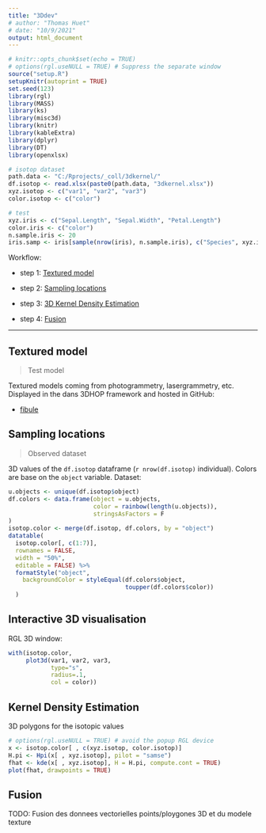 ```yaml
---
title: "3Ddev"
# author: "Thomas Huet"
# date: "10/9/2021"
output: html_document
---
```


```r
# knitr::opts_chunk$set(echo = TRUE)
# options(rgl.useNULL = TRUE) # Suppress the separate window
source("setup.R")
setupKnitr(autoprint = TRUE)
set.seed(123)
library(rgl)
library(MASS)
library(ks)
library(misc3d)
library(knitr)
library(kableExtra)
library(dplyr)
library(DT)
library(openxlsx)

# isotop dataset
path.data <- "C:/Rprojects/_coll/3dkernel/"
df.isotop <- read.xlsx(paste0(path.data, "3dkernel.xlsx"))
xyz.isotop <- c("var1", "var2", "var3")
color.isotop <- c("color")

# test
xyz.iris <- c("Sepal.Length", "Sepal.Width", "Petal.Length")
color.iris <- c("color")
n.sample.iris <- 20
iris.samp <- iris[sample(nrow(iris), n.sample.iris), c("Species", xyz.iris)]
```

Workflow:

* step 1: [Textured model](#text3d)

* step 2: [Sampling locations](#pts3d)

* step 3: [3D Kernel Density Estimation](#kde3d)

* step 4: [Fusion](#ana3d)

---

## Textured model {#text3d}
> Test model

Textured models coming from photogrammetry, lasergrammetry, etc. Displayed in the dans 3DHOP framework and hosted in GitHub: 

* [fibule](https://zoometh.github.io/3DHOP/minimal/fibule.html)

## Sampling locations {#pts3d}
> Observed dataset

3D values of the `df.isotop` dataframe (`r nrow(df.isotop)` individual). Colors are base on the `object` variable. Dataset:

```r
u.objects <- unique(df.isotop$object)
df.colors <- data.frame(object = u.objects,
                        color = rainbow(length(u.objects)),
                        stringsAsFactors = F
)
isotop.color <- merge(df.isotop, df.colors, by = "object")
datatable(
  isotop.color[, c(1:7)],
  rownames = FALSE,
  width = "50%",
  editable = FALSE) %>%
  formatStyle("object",
    backgroundColor = styleEqual(df.colors$object, 
                                 toupper(df.colors$color))
  )
```

## Interactive 3D visualisation {#kde3d}

RGL 3D window:

```r
with(isotop.color, 
     plot3d(var1, var2, var3, 
            type="s",
            radius=.1,
            col = color))
```


## Kernel Density Estimation {#kde3d}

3D polygons for the isotopic values

```r
# options(rgl.useNULL = TRUE) # avoid the popup RGL device
x <- isotop.color[ , c(xyz.isotop, color.isotop)]
H.pi <- Hpi(x[ , xyz.isotop], pilot = "samse")
fhat <- kde(x[ , xyz.isotop], H = H.pi, compute.cont = TRUE)  
plot(fhat, drawpoints = TRUE)
```


## Fusion {#ana3d}

TODO: Fusion des donnees vectorielles points/ploygones 3D et du modele texture




